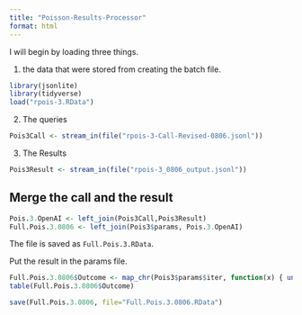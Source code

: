 ```yaml
---
title: "Poisson-Results-Processor"
format: html
---
```


I will begin by loading three things.  

1. the data that were stored from creating the batch file.

```r
library(jsonlite)
library(tidyverse)
load("rpois-3.RData")
```

2. The queries

```r
Pois3Call <- stream_in(file("rpois-3-Call-Revised-0806.jsonl"))
```

3. The Results

```r
Pois3Result <- stream_in(file("rpois-3_0806_output.jsonl"))
```

## Merge the call and the result

```r
Pois.3.OpenAI <- left_join(Pois3Call,Pois3Result)
Full.Pois.3.0806 <- left_join(Pois3$params, Pois.3.OpenAI)
```

The file is saved as `Full.Pois.3.RData`.

Put the result in the params file.

```r
Full.Pois.3.0806$Outcome <- map_chr(Pois3$params$iter, function(x) { unlist(Pois3Result$response$body$choices[[x]][[2]][2]) })
table(Full.Pois.3.0806$Outcome)
```

```r
save(Full.Pois.3.0806, file="Full.Pois.3.0806.RData")
```

